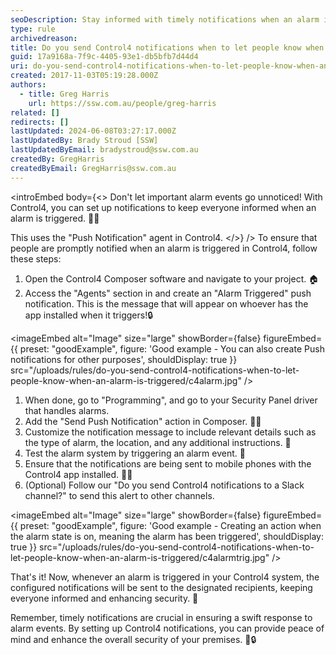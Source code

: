 ```yaml
---
seoDescription: Stay informed with timely notifications when an alarm is triggered in Control4, keeping everyone on the same page for enhanced security and swift response.
type: rule
archivedreason:
title: Do you send Control4 notifications when to let people know when an Alarm is triggered?
guid: 17a9168a-7f9c-4405-93e1-db5bfb7d44d4
uri: do-you-send-control4-notifications-when-to-let-people-know-when-an-alarm-is-triggered
created: 2017-11-03T05:19:28.000Z
authors:
  - title: Greg Harris
    url: https://ssw.com.au/people/greg-harris
related: []
redirects: []
lastUpdated: 2024-06-08T03:27:17.000Z
lastUpdatedBy: Brady Stroud [SSW]
lastUpdatedByEmail: bradystroud@ssw.com.au
createdBy: GregHarris
createdByEmail: GregHarris@ssw.com.au
---
```


<introEmbed
  body={<>
Don't let important alarm events go unnoticed! With Control4, you can set up notifications to keep everyone informed when an alarm is triggered. 📣🚨

This uses the "Push Notification" agent in Control4.
  </>}
/>
To ensure that people are promptly notified when an alarm is triggered in Control4, follow these steps:

1. Open the Control4 Composer software and navigate to your project. 🏠
2. Access the "Agents" section in and create an "Alarm Triggered" push notification. This is the message that will appear on whoever has the app installed when it triggers!🔒

<imageEmbed
  alt="Image"
  size="large"
  showBorder={false}
  figureEmbed={{
    preset: "goodExample",
    figure: 'Good example - You can also create Push notifications for other purposes',
    shouldDisplay: true
  }}
  src="/uploads/rules/do-you-send-control4-notifications-when-to-let-people-know-when-an-alarm-is-triggered/c4alarm.jpg"
/>

1. When done, go to "Programming", and go to your Security Panel driver that handles alarms.
2. Add the "Send Push Notification" action in Composer. 📧💬
3. Customize the notification message to include relevant details such as the type of alarm, the location, and any additional instructions. 📝
4. Test the alarm system by triggering an alarm event. 🚨
5. Ensure that the notifications are being sent to mobile phones with the Control4 app installed. 📲🏡
6. (Optional) Follow our "Do you send Control4 notifications to a Slack channel?" to send this alert to other channels.

<imageEmbed
  alt="Image"
  size="large"
  showBorder={false}
  figureEmbed={{
    preset: "goodExample",
    figure: 'Good example - Creating an action when the alarm state is on, meaning the alarm has been triggered',
    shouldDisplay: true
  }}
  src="/uploads/rules/do-you-send-control4-notifications-when-to-let-people-know-when-an-alarm-is-triggered/c4alarmtrig.jpg"
/>

That's it! Now, whenever an alarm is triggered in your Control4 system, the configured notifications will be sent to the designated recipients, keeping everyone informed and enhancing security. 🙌

Remember, timely notifications are crucial in ensuring a swift response to alarm events. By setting up Control4 notifications, you can provide peace of mind and enhance the overall security of your premises. 🚀🔒
